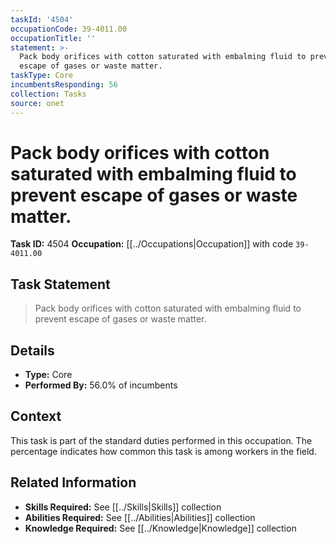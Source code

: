 ```yaml
---
taskId: '4504'
occupationCode: 39-4011.00
occupationTitle: ''
statement: >-
  Pack body orifices with cotton saturated with embalming fluid to prevent
  escape of gases or waste matter.
taskType: Core
incumbentsResponding: 56
collection: Tasks
source: onet
---
```

# Pack body orifices with cotton saturated with embalming fluid to prevent escape of gases or waste matter.

**Task ID:** 4504
**Occupation:** [[../Occupations|Occupation]] with code `39-4011.00`

## Task Statement

> Pack body orifices with cotton saturated with embalming fluid to prevent escape of gases or waste matter.

## Details

- **Type:** Core
- **Performed By:** 56.0% of incumbents

## Context

This task is part of the standard duties performed in this occupation. The percentage indicates how common this task is among workers in the field.

## Related Information

- **Skills Required:** See [[../Skills|Skills]] collection
- **Abilities Required:** See [[../Abilities|Abilities]] collection
- **Knowledge Required:** See [[../Knowledge|Knowledge]] collection
